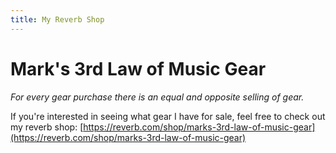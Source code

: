 ```yaml
---
title: My Reverb Shop
---
```


# Mark's 3rd Law of Music Gear

*For every gear purchase there is an equal and opposite selling of gear.*


If you're interested in seeing what gear I have for sale, feel free to check out my reverb shop:
[https://reverb.com/shop/marks-3rd-law-of-music-gear](https://reverb.com/shop/marks-3rd-law-of-music-gear)

